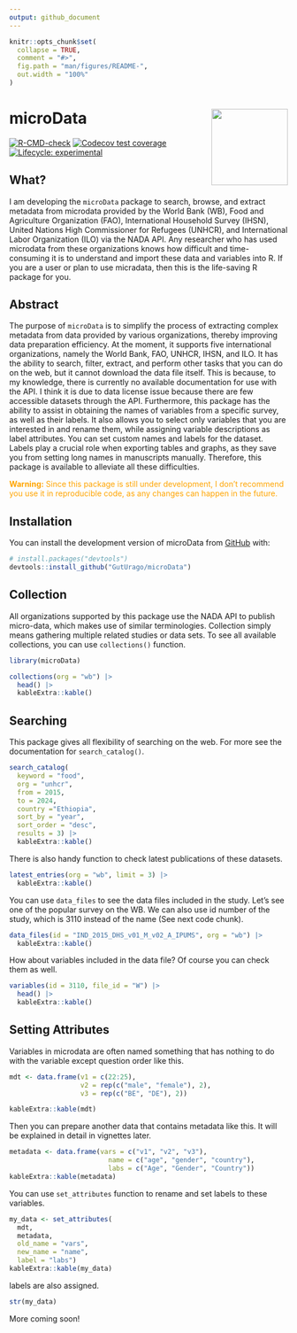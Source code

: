 ```yaml
---
output: github_document
---
```


<!-- README.md is generated from README.Rmd. Please edit that file -->

```r
knitr::opts_chunk$set(
  collapse = TRUE,
  comment = "#>",
  fig.path = "man/figures/README-",
  out.width = "100%"
)
```


# microData <img src="man/figures/logo.png" align="right" height="138" alt="" />

<!-- badges: start -->
[![R-CMD-check](https://github.com/GutUrago/microData/actions/workflows/R-CMD-check.yaml/badge.svg)](https://github.com/GutUrago/microData/actions/workflows/R-CMD-check.yaml)
[![Codecov test coverage](https://codecov.io/gh/GutUrago/microData/branch/master/graph/badge.svg)](https://app.codecov.io/gh/GutUrago/microData?branch=master)
[![Lifecycle: experimental](https://img.shields.io/badge/lifecycle-experimental-orange.svg)](https://lifecycle.r-lib.org/articles/stages.html#experimental)
<!-- badges: end -->


## What?

I am developing the `microData` package to search, browse, and extract metadata from microdata provided by the World Bank (WB), Food and Agriculture Organization (FAO), International Household Survey (IHSN), United Nations High Commissioner for Refugees (UNHCR), and International Labor Organization (ILO) via the NADA API. Any researcher who has used microdata from these organizations knows how difficult and time-consuming it is to understand and import these data and variables into R. If you are a user or plan to use micradata, then this is the life-saving R package for you.

## Abstract

The purpose of `microData` is to simplify the process of extracting complex metadata from data provided by various organizations, thereby improving data preparation efficiency. At the moment, it supports five international organizations, namely the World Bank, FAO, UNHCR, IHSN, and ILO. It has the ability to search, filter, extract, and perform other tasks that you can do on the web, but it cannot download the data file itself. This is because, to my knowledge, there is currently no available documentation for use with the API. I think it is due to data license issue because there are few accessible datasets through the API. Furthermore, this package has the ability to assist in obtaining the names of variables from a specific survey, as well as their labels. It also allows you to select only variables that you are interested in and rename them, while assigning variable descriptions as label attributes. You can set custom names and labels for the dataset. Labels play a crucial role when exporting tables and graphs, as they save you from setting long names in manuscripts manually. Therefore, this package is available to alleviate all these difficulties.

 <span style="color:orange">**Warning:** Since this package is still under development, I don't recommend you use it in reproducible code, as any changes can happen in the future.</span>

## Installation

You can install the development version of microData from [GitHub](https://github.com/GutUrago/microData) with:

``` r
# install.packages("devtools")
devtools::install_github("GutUrago/microData")
```

## Collection

All organizations supported by this package use the NADA API to publish micro-data, which makes use of similar terminologies. Collection simply means gathering multiple related studies or data sets. To see all available collections, you can use `collections()` function.

```r
library(microData)

collections(org = "wb") |> 
  head() |> 
  kableExtra::kable()

```



## Searching

This package gives all flexibility of searching on the web. For more see the documentation for `search_catalog()`.

```r
search_catalog(
  keyword = "food",
  org = "unhcr",
  from = 2015,
  to = 2024,
  country ="Ethiopia",
  sort_by = "year",
  sort_order = "desc", 
  results = 3) |> 
  kableExtra::kable()
```


There is also handy function to check latest publications of these datasets.

```r
latest_entries(org = "wb", limit = 3) |> 
  kableExtra::kable()
```



You can use `data_files` to see the data files included in the study. Let's see one of the popular survey on the WB. We can also use id number of the study, which is 3110 instead of the name (See next code chunk).

```r
data_files(id = "IND_2015_DHS_v01_M_v02_A_IPUMS", org = "wb") |> 
  kableExtra::kable()
```

How about variables included in the data file? Of course you can check them as well.


```r
variables(id = 3110, file_id = "W") |> 
  head() |> 
  kableExtra::kable()
```


## Setting Attributes

Variables in microdata are often named something that has nothing to do with the variable except question order like this.

```r
mdt <- data.frame(v1 = c(22:25),
                  v2 = rep(c("male", "female"), 2),
                  v3 = rep(c("BE", "DE"), 2))

kableExtra::kable(mdt)
```


Then you can prepare another data that contains metadata like this. It will be explained in detail in vignettes later.


```r
metadata <- data.frame(vars = c("v1", "v2", "v3"),
                         name = c("age", "gender", "country"),
                         labs = c("Age", "Gender", "Country"))
kableExtra::kable(metadata)
```


You can use `set_attributes` function to rename and set labels to these variables.


```r
my_data <- set_attributes(
  mdt, 
  metadata,
  old_name = "vars",
  new_name = "name",
  label = "labs")
kableExtra::kable(my_data)
```


labels are also assigned.
```r
str(my_data)
```



More coming soon!


